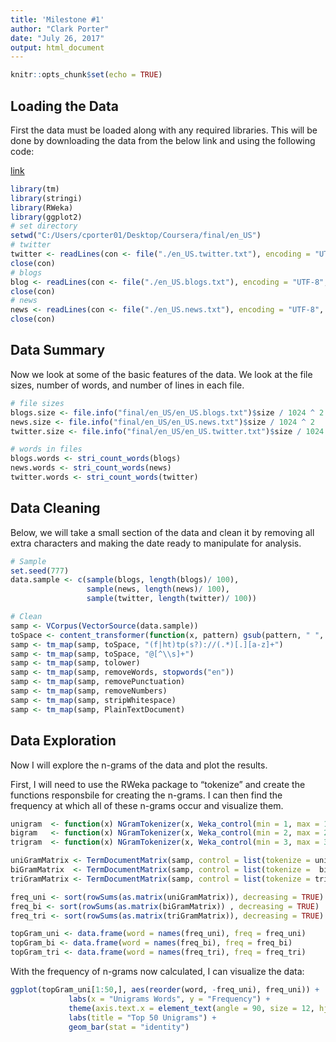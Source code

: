 ---
title: 'Milestone #1'
author: "Clark Porter"
date: "July 26, 2017"
output: html_document
---

```{r setup, include=FALSE}
knitr::opts_chunk$set(echo = TRUE)
```

## Loading the Data

First the data must be loaded along with any required libraries. This will be done by downloading the data from the below link and using the following code:

[link](https://d396qusza40orc.cloudfront.net/dsscapstone/dataset/Coursera-SwiftKey.zip)


```{r load}
library(tm)
library(stringi)
library(RWeka)
library(ggplot2)
# set directory
setwd("C:/Users/cporter01/Desktop/Coursera/final/en_US")
# twitter
twitter <- readLines(con <- file("./en_US.twitter.txt"), encoding = "UTF-8", skipNul = TRUE)
close(con)
# blogs
blog <- readLines(con <- file("./en_US.blogs.txt"), encoding = "UTF-8", skipNul = TRUE)
close(con)
# news
news <- readLines(con <- file("./en_US.news.txt"), encoding = "UTF-8", skipNul = TRUE)
close(con)
```

## Data Summary

Now we look at some of the basic features of the data. We look at the file sizes, number of words, and number of lines in each file.

```{r explore}
# file sizes
blogs.size <- file.info("final/en_US/en_US.blogs.txt")$size / 1024 ^ 2
news.size <- file.info("final/en_US/en_US.news.txt")$size / 1024 ^ 2
twitter.size <- file.info("final/en_US/en_US.twitter.txt")$size / 1024 ^ 2

# words in files
blogs.words <- stri_count_words(blogs)
news.words <- stri_count_words(news)
twitter.words <- stri_count_words(twitter)
```

## Data Cleaning

Below, we will take a small section of the data and clean it by removing all extra characters and making the date ready to manipulate for analysis.

```{r clean}
# Sample
set.seed(777)
data.sample <- c(sample(blogs, length(blogs)/ 100),
                 sample(news, length(news)/ 100),
                 sample(twitter, length(twitter)/ 100))

# Clean
samp <- VCorpus(VectorSource(data.sample))
toSpace <- content_transformer(function(x, pattern) gsub(pattern, " ", x))
samp <- tm_map(samp, toSpace, "(f|ht)tp(s?)://(.*)[.][a-z]+")
samp <- tm_map(samp, toSpace, "@[^\\s]+")
samp <- tm_map(samp, tolower)
samp <- tm_map(samp, removeWords, stopwords("en"))
samp <- tm_map(samp, removePunctuation)
samp <- tm_map(samp, removeNumbers)
samp <- tm_map(samp, stripWhitespace)
samp <- tm_map(samp, PlainTextDocument)
```

## Data Exploration

Now I will explore the n-grams of the data and plot the results.

First, I will need to use the RWeka package to "tokenize" and create the functions responsbile for creating the n-grams. I can then find the frequency at which all of these n-grams occur and visualize them.

```{r pre vis}
unigram  <- function(x) NGramTokenizer(x, Weka_control(min = 1, max = 1))
bigram   <- function(x) NGramTokenizer(x, Weka_control(min = 2, max = 2))
trigram  <- function(x) NGramTokenizer(x, Weka_control(min = 3, max = 3))

uniGramMatrix <- TermDocumentMatrix(samp, control = list(tokenize = unigram))
biGramMatrix  <- TermDocumentMatrix(samp, control = list(tokenize =  bigram))
triGramMatrix <- TermDocumentMatrix(samp, control = list(tokenize = trigram))

freq_uni <- sort(rowSums(as.matrix(uniGramMatrix)), decreasing = TRUE)
freq_bi <- sort(rowSums(as.matrix(biGramMatrix)) , decreasing = TRUE)
freq_tri <- sort(rowSums(as.matrix(triGramMatrix)), decreasing = TRUE)

topGram_uni <- data.frame(word = names(freq_uni), freq = freq_uni)
topGram_bi <- data.frame(word = names(freq_bi), freq = freq_bi)
topGram_tri <- data.frame(word = names(freq_tri), freq = freq_tri)
```

With the frequency of n-grams now calculated, I can visualize the data:

```{r ngram vis}
ggplot(topGram_uni[1:50,], aes(reorder(word, -freq_uni), freq_uni)) +
             labs(x = "Unigrams Words", y = "Frequency") +
             theme(axis.text.x = element_text(angle = 90, size = 12, hjust = 1)) +
             labs(title = "Top 50 Unigrams") +
             geom_bar(stat = "identity")
```





